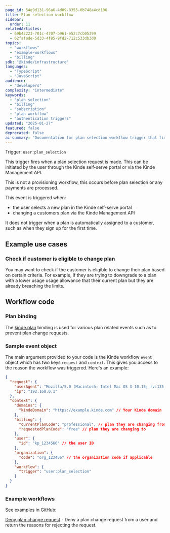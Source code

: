 ```yaml
---
page_id: 54e9d131-96a6-4d09-8355-0b748a4cd106
title: Plan selection workflow
sidebar:
  order: 11
relatedArticles:
  - 69b42223-701c-4707-b961-e52c7cb05399
  - 62fafade-5d33-4f85-9fd2-712c533db3d0
topics:
  - "workflows"
  - "example-workflows"
  - "billing"
sdk: "@kinde/infrastructure"
languages:
  - "TypeScript"
  - "JavaScript"
audience:
  - "developers"
complexity: "intermediate"
keywords:
  - "plan selection"
  - "billing"
  - "subscription"
  - "plan workflow"
  - "authentication triggers"
updated: "2025-01-27"
featured: false
deprecated: false
ai-summary: "Documentation for plan selection workflow trigger that fires when users select subscription plans during the authentication process."
---
```


Trigger: `user:plan_selection`

This trigger fires when a plan selection request is made. This can be initiated by the user through the Kinde self-serve portal or via the Kinde Management API.

This is not a provisioning workflow, this occurs before plan selection or any payments are processed.

This event is triggered when:

- the user selects a new plan in the Kinde self-serve portal
- changing a customers plan via the Kinde Management API

It does not trigger when a plan is automatically assigned to a customer, such as when they sign up for the first time.

## Example use cases

### Check if customer is eligible to change plan

You may want to check if the customer is eligible to change their plan based on certain criteria. For example, if they are trying to downgrade to a plan with a lower usage usage allowance that their current plan but they are already breaching the limits.

## Workflow code

### Plan binding

The [kinde.plan](/workflows/bindings/plan-binding/) binding is used for various plan related events such as to prevent plan change requests.

### Sample event object

The main argument provided to your code is the Kinde workflow `event` object which has two keys `request` and `context`. This gives you access to the reason the workflow was triggered. Here's an example:

```json
{
  "request": {
    "userAgent": "Mozilla/5.0 (Macintosh; Intel Mac OS X 10.15; rv:135.0) Gecko/20100101 Firefox/135.0",
    "ip": "192.168.0.1"
  },
  "context": {
    "domains": {
      "kindeDomain": "https://example.kinde.com" // Your Kinde domain
    },
    "billing": {
      "currentPlanCode": "professional", // plan they are changing from
      "requestedPlanCode": "free" // plan they are changing to
    },
    "user": {
      "id": "kp_1234566" // the user ID
    },
    "organization": {
      "code": "org_123456" // the organization code if applicable
    },
    "workflow": {
      "trigger": "user:plan_selection"
    }
  }
}
```

### Example workflows

See examples in GitHub:

[Deny plan change request](https://github.com/kinde-starter-kits/workflow-examples/blob/main/planSelection/denyPlanChangeWorkflow.ts) - Deny a plan change request from a user and return the reasons for rejecting the request.
